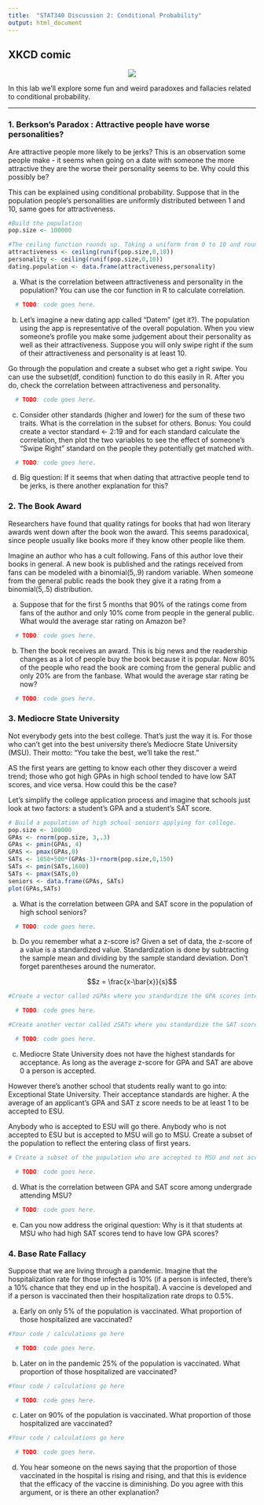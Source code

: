 ---
title:  "STAT340 Discussion 2: Conditional Probability"
output: html_document
---

## XKCD comic

<center><a href="https://xkcd.com/1236/"><img src="https://imgs.xkcd.com/comics/seashell.png" id="comic"/></a></center>

In this lab we'll explore some fun and weird paradoxes and fallacies related to conditional probability.

------------------------------------------------------------------------

### 1. Berkson's Paradox : Attractive people have worse personalities?

Are attractive people more likely to be jerks? This is an observation some people make - it seems when going on a date with someone the more attractive they are the worse their personality seems to be. Why could this possibly be?

This can be explained using conditional probability. Suppose that in the population people's personalities are uniformly distributed between 1 and 10, same goes for attractiveness.

```{r}
#Build the population
pop.size <- 100000

#The ceiling function rounds up. Taking a uniform from 0 to 10 and rounding up will give us an integer from 1 to 10
attractiveness <- ceiling(runif(pop.size,0,10))
personality <- ceiling(runif(pop.size,0,10))
dating.population <- data.frame(attractiveness,personality)
```

a. What is the correlation between attractiveness and personality in the population? You can use the cor function in R to calculate correlation.

```{r}

  # TODO: code goes here.

```


b. Let's imagine a new dating app called "Datem" (get it?). The population using the app is representative of the overall population. When you view someone's profile you make some judgement about their personality as well as their attractiveness. Suppose you will only swipe right if the sum of their attractiveness and personality is at least 10. 

Go through the population and create a subset who get a right swipe. You can use the subset(df, condition) function to do this easily in R. After you do, check the correlation between attractiveness and personality.

```{r}

  # TODO: code goes here.

```



c. Consider other standards (higher and lower) for the sum of these two traits. What is the correlation in the subset for others. Bonus: You could create a vector standard <- 2:19 and for each standard calculate the correlation, then plot the two variables to see the effect of someone's "Swipe Right" standard on the people they potentially get matched with.

```{r}

  # TODO: code goes here.

```

d. Big question: If it seems that when dating that attractive people tend to be jerks, is there another explanation for this?

### 2. The Book Award

Researchers have found that quality ratings for books that had won literary awards went down after the book won the award. This seems paradoxical, since people usually like books more if they know other people like them. 

Imagine an author who has a cult following. Fans of this author love their books in general. A new book is published and the ratings received from fans can be modeled with a binomial(5,.9) random variable. When someone from the general public reads the book they give it a rating from a binomial(5,.5) distribution.

a. Suppose that for the first 5 months that 90% of the ratings come from fans of the author and only 10% come from people in the general public. What would the average star rating on Amazon be?

```{r}

  # TODO: code goes here.

```
b. Then the book receives an award. This is big news and the readership changes as a lot of people buy the book because it is popular. Now 80% of the people who read the book are coming from the general public and only 20% are from the fanbase. What would the average star rating be now?

```{r}

  # TODO: code goes here.

```

### 3. Mediocre State University

Not everybody gets into the best college. That's just the way it is. For those who can't get into the best university there's Mediocre State University (MSU). Their motto: "You take the best, we'll take the rest."

AS the first years are getting to know each other they discover a weird trend; those who got high GPAs in high school tended to have low SAT scores, and vice versa. How could this be the case?

Let's simplify the college application process and imagine that schools just look at two factors: a student's GPA and a student's SAT score. 

```{r}
# Build a population of high school seniors applying for college. 
pop.size <- 100000
GPAs <- rnorm(pop.size, 3,.3)
GPAs <- pmin(GPAs, 4)
GPAS <- pmax(GPAs,0)
SATs <- 1050+500*(GPAs-3)+rnorm(pop.size,0,150)
SATs <- pmin(SATs,1600)
SATs <- pmax(SATs,0)
seniors <- data.frame(GPAs, SATs)
plot(GPAs,SATs)
```
a. What is the correlation between GPA and SAT score in the population of high school seniors?

```{r}

  # TODO: code goes here.

```

b. Do you remember what a z-score is? Given a set of data, the z-score of a value is a standardized value. Standardization is done by subtracting the sample mean and dividing by the sample standard deviation. Don't forget parentheses around the numerator.

$$z = \frac{x-\bar{x}}{s}$$

```{r}
#Create a vector called zGPAs where you standardize the GPA scores into z-scores

  # TODO: code goes here.

#Create another vector called zSATs where you standardize the SAT scores into z-scores

  # TODO: code goes here.

```

c. Mediocre State University does not have the highest standards for acceptance. As long as the average z-score for GPA and SAT are above 0 a person is accepted. 

However there's another school that students really want to go into: Exceptional State University. Their acceptance standards are higher. A the average of an applicant's GPA and SAT z score needs to be at least 1 to be accepted to ESU. 

Anybody who is accepted to ESU will go there. Anybody who is not accepted to ESU but is accepted to MSU will go to MSU. Create a subset of the population to reflect the entering class of first years.

```{r}
# Create a subset of the population who are accepted to MSU and not accepted to ESU. This represents the freshman class of 2027.

  # TODO: code goes here.

```

d. What is the correlation between GPA and SAT score among undergrade attending MSU?
```{r}

  # TODO: code goes here.

```

e. Can you now address the original question: Why is it that students at MSU who had high SAT scores tend to have low GPA scores?



### 4. Base Rate Fallacy

Suppose that we are living through a pandemic. Imagine that the hospitalization rate for those infected is 10% (if a person is infected, there's a 10% chance that they end up in the hospital). A vaccine is developed and if a person is vaccinated then their hospitalization rate drops to 0.5%.

a. Early on only 5% of the population is vaccinated. What proportion of those hospitalized are vaccinated?

```{r}
#Your code / calculations go here

  # TODO: code goes here.

```

b. Later on in the pandemic 25% of the population is vaccinated. What proportion of those hospitalized are vaccinated?

```{r}
#Your code / calculations go here

  # TODO: code goes here.

```

c. Later on 90% of the population is vaccinated. What proportion of those hospitalized are vaccinated?

```{r}
#Your code / calculations go here

  # TODO: code goes here.

```

d. You hear someone on the news saying that the proportion of those vaccinated in the hospital is rising and rising, and that this is evidence that the efficacy of the vaccine is diminishing. Do you agree with this argument, or is there an other explanation?

